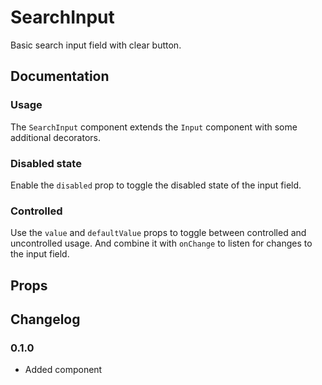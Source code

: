 # SearchInput

Basic search input field with clear button.

## Documentation

### Usage

The `SearchInput` component extends the `Input` component with some additional decorators.

<ax-demo name="search-input/usage" />

### Disabled state

Enable the `disabled` prop to toggle the disabled state of the input field.

<ax-demo name="search-input/disabled-usage" />

### Controlled

Use the `value` and `defaultValue` props to toggle between controlled and uncontrolled usage. And combine it with `onChange` to listen for changes to the input field.

<ax-demo name="search-input/controlled-usage" />

## Props

<ax-props-table component="SearchInput" extends="Input" />

## Changelog

### 0.1.0

- Added component
